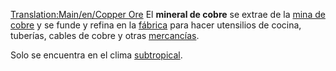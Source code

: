 [[Translation:Main/en/Copper Ore]]
{{es/Carga| carga  = Mineral de cobre
| imagen = Copperoremine.png
| producida =[[Main/es/Mina de cobre|Mina de cobre]]
| aceptada  =[[Main/es/Fábrica|Fábrica]]
}}
El '''mineral de cobre''' se extrae de la [[Main/es/Mina de cobre|mina de cobre]] y se funde y refina en la [[Main/es/Fábrica|fábrica]] para hacer utensilios de cocina, tuberías, cables de cobre y otras [[Main/es/Mercancías|mercancías]].

Solo se encuentra en el clima [[Main/en/Clima/Es#Subtropical|subtropical]].
